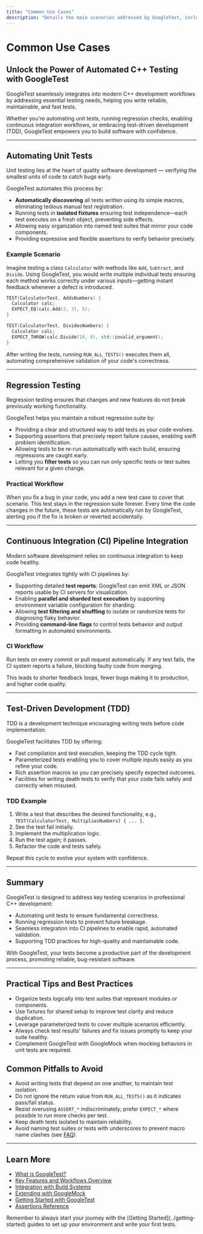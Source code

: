 ```yaml
---
title: "Common Use Cases"
description: "Details the main scenarios addressed by GoogleTest, including automating unit tests, regression testing, continuous integration, and test-driven development (TDD). Helps users see where GoogleTest fits into a modern development workflow."
---
```


# Common Use Cases

## Unlock the Power of Automated C++ Testing with GoogleTest

GoogleTest seamlessly integrates into modern C++ development workflows by addressing essential testing needs, helping you write reliable, maintainable, and fast tests.

Whether you're automating unit tests, running regression checks, enabling continuous integration workflows, or embracing test-driven development (TDD), GoogleTest empowers you to build software with confidence.

---

## Automating Unit Tests

Unit testing lies at the heart of quality software development — verifying the smallest units of code to catch bugs early.

GoogleTest automates this process by:

- **Automatically discovering** all tests written using its simple macros, eliminating tedious manual test registration.
- Running tests in **isolated fixtures** ensuring test independence—each test executes on a fresh object, preventing side effects.
- Allowing easy organization into named test suites that mirror your code components.
- Providing expressive and flexible assertions to verify behavior precisely.

### Example Scenario

Imagine testing a class `Calculator` with methods like `Add`, `Subtract`, and `Divide`. Using GoogleTest, you would write multiple individual tests ensuring each method works correctly under various inputs—getting instant feedback whenever a defect is introduced.

```cpp
TEST(CalculatorTest, AddsNumbers) {
  Calculator calc;
  EXPECT_EQ(calc.Add(2, 3), 5);
}

TEST(CalculatorTest, DividesNumbers) {
  Calculator calc;
  EXPECT_THROW(calc.Divide(10, 0), std::invalid_argument);
}
```

After writing the tests, running `RUN_ALL_TESTS()` executes them all, automating comprehensive validation of your code's correctness.

---

## Regression Testing

Regression testing ensures that changes and new features do not break previously working functionality.

GoogleTest helps you maintain a robust regression suite by:

- Providing a clear and structured way to add tests as your code evolves.
- Supporting assertions that precisely report failure causes, enabling swift problem identification.
- Allowing tests to be re-run automatically with each build, ensuring regressions are caught early.
- Letting you **filter tests** so you can run only specific tests or test suites relevant for a given change.

### Practical Workflow

When you fix a bug in your code, you add a new test case to cover that scenario. This test stays in the regression suite forever. Every time the code changes in the future, these tests are automatically run by GoogleTest, alerting you if the fix is broken or reverted accidentally.

---

## Continuous Integration (CI) Pipeline Integration

Modern software development relies on continuous integration to keep code healthy.

GoogleTest integrates tightly with CI pipelines by:

- Supporting detailed **test reports**: GoogleTest can emit XML or JSON reports usable by CI servers for visualization.
- Enabling **parallel and sharded test execution** by supporting environment variable configuration for sharding.
- Allowing **test filtering and shuffling** to isolate or randomize tests for diagnosing flaky behavior.
- Providing **command-line flags** to control tests behavior and output formatting in automated environments.

### CI Workflow

Run tests on every commit or pull request automatically. If any test fails, the CI system reports a failure, blocking faulty code from merging.

This leads to shorter feedback loops, fewer bugs making it to production, and higher code quality.

---

## Test-Driven Development (TDD)

TDD is a development technique encouraging writing tests before code implementation.

GoogleTest facilitates TDD by offering:

- Fast compilation and test execution, keeping the TDD cycle tight.
- Parameterized tests enabling you to cover multiple inputs easily as you refine your code.
- Rich assertion macros so you can precisely specify expected outcomes.
- Facilities for writing death tests to verify that your code fails safely and correctly when misused.

### TDD Example

1. Write a test that describes the desired functionality, e.g., ``TEST(CalculatorTest, MultipliesNumbers) { ... }``.
2. See the test fail initially.
3. Implement the multiplication logic.
4. Run the test again; it passes.
5. Refactor the code and tests safely.

Repeat this cycle to evolve your system with confidence.

---

## Summary

GoogleTest is designed to address key testing scenarios in professional C++ development:

- Automating unit tests to ensure fundamental correctness.
- Running regression tests to prevent future breakage.
- Seamless integration into CI pipelines to enable rapid, automated validation.
- Supporting TDD practices for high-quality and maintainable code.

With GoogleTest, your tests become a productive part of the development process, promoting reliable, bug-resistant software.

---

## Practical Tips and Best Practices

- Organize tests logically into test suites that represent modules or components.
- Use fixtures for shared setup to improve test clarity and reduce duplication.
- Leverage parameterized tests to cover multiple scenarios efficiently.
- Always check test results' failures and fix issues promptly to keep your suite healthy.
- Complement GoogleTest with GoogleMock when mocking behaviors in unit tests are required.

## Common Pitfalls to Avoid

- Avoid writing tests that depend on one another, to maintain test isolation.
- Do not ignore the return value from `RUN_ALL_TESTS()` as it indicates pass/fail status.
- Resist overusing `ASSERT_*` indiscriminately; prefer `EXPECT_*` where possible to run more checks per test.
- Keep death tests isolated to maintain reliability.
- Avoid naming test suites or tests with underscores to prevent macro name clashes (see [FAQ](https://github.com/google/googletest/blob/main/docs/faq.md#why-should-test-suite-names-and-test-names-not-contain-underscore)).

---

## Learn More

- [What is GoogleTest?](../overview/product-intro-core-value/what-is-googletest)
- [Key Features and Workflows Overview](../overview/product-intro-core-value/features-and-workflows-overview)
- [Integration with Build Systems](../overview/use-cases-integration/integration-with-build-systems)
- [Extending with GoogleMock](../overview/use-cases-integration/extending-with-googlemock)
- [Getting Started with GoogleTest](../getting-started/first-test-run/create-first-test)
- [Assertions Reference](../docs/reference/assertions.md)

<Check>
Remember to always start your journey with the [Getting Started](../getting-started) guides to set up your environment and write your first tests.
</Check>
